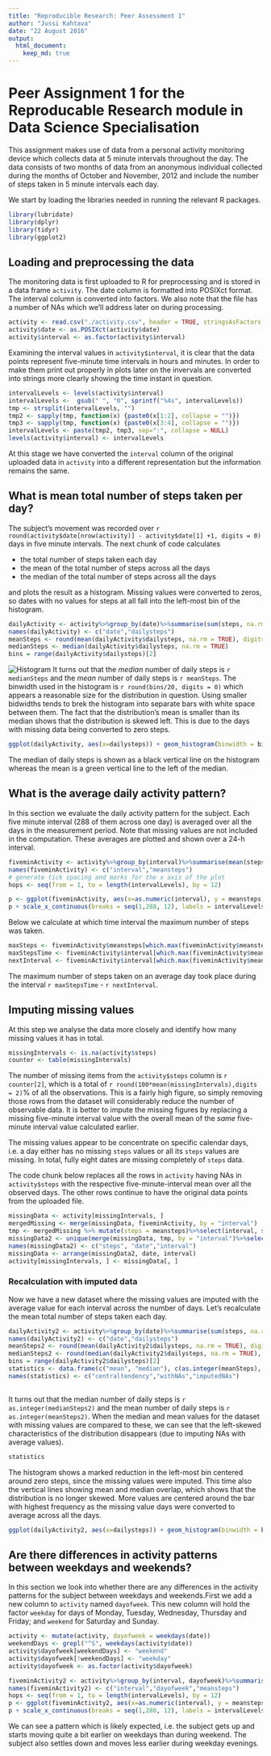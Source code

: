 ```yaml
---
title: "Reproducible Research: Peer Assessment 1"
author: "Jussi Kahtava"
date: "22 August 2016"
output: 
  html_document:
    keep_md: true
---
```

Peer Assignment 1 for the Reproducable Research module in Data Science Specialisation
=====================================================================================

This assignment makes use of data from a personal activity monitoring device which collects data at 5 minute intervals throughout the day. The data consists of two months of data from an anonymous individual collected during the months of October and November, 2012 and include the number of steps taken in 5 minute intervals each day.

We start by loading the libraries needed in running the relevant R packages.

```r
library(lubridate)
library(dplyr)
library(tidyr)
library(ggplot2)
```

## Loading and preprocessing the data
The monitoring data is first uploaded to R for preprocessing and is stored in a data frame `activity`. The date column is formatted into POSIXct format. The interval column is converted into factors. We also note that the file has a number of NAs which we'll address later on during processing.
```r
activity <- read.csv("./activity.csv", header = TRUE, stringsAsFactors = FALSE )
activity$date <- as.POSIXct(activity$date)
activity$interval <- as.factor(activity$interval)

```

Examining the interval values in `activity$interval`, it is clear that the data points represent five-minute time intervals in hours and minutes. In order to make them print out properly in plots later on the invervals are converted into strings more clearly showing the time instant in question.
```r
intervalLevels <- levels(activity$interval)
intervalLevels <-  gsub(" ", "0", sprintf("%4s", intervalLevels))
tmp <- strsplit(intervalLevels, "")
tmp2 <- sapply(tmp, function(x) {paste0(x[1:2], collapse = "")})
tmp3 <- sapply(tmp, function(x) {paste0(x[3:4], collapse = "")})
intervalLevels <- paste(tmp2, tmp3, sep=":", collapse = NULL)
levels(activity$interval) <- intervalLevels
```

At this stage we have converted the `interval` column of the original uploaded data in `activity` into a different representation but the information remains the same.

## What is mean total number of steps taken per day?

The subject's movement was recorded over `r round(activity$date[nrow(activity)] - activity$date[1] +1, digits = 0)` days in five minute intervals.  The next chunk of code calculates 

- the total number of steps taken each day 
- the mean of the total number of steps across all the days
- the median of the total number of steps across all the days

and plots the result as a histogram. Missing values were converted to zeros, so dates with no values for steps at all fall into the left-most bin of the histogram.
```r
dailyActivity <- activity%>%group_by(date)%>%summarise(sum(steps, na.rm = TRUE))
names(dailyActivity) <- c("date","dailysteps")
meanSteps <- round(mean(dailyActivity$dailysteps, na.rm = TRUE), digits = 0)
medianSteps <- median(dailyActivity$dailysteps, na.rm = TRUE)
bins = range(dailyActivity$dailysteps)[2]
```
![Histogram](figure/unnamed-chunk-5-1.png)
It turns out that the *median* number of daily steps is `r medianSteps` and the *mean* number of daily steps is `r meanSteps`. The binwidth used in the histogram is `r round(bins/20, digits = 0)` which appears a reasonable size for the distribution in question. Using smaller bidwidths tends to brek the histogram into separate bars with white space between them. The fact that the distribution's mean is smaller than its median shows that the distribution is skewed left. This is due to the days with missing data being converted to zero steps.

```r
ggplot(dailyActivity, aes(x=dailysteps)) + geom_histogram(binwidth = bins/20, fill = "orangered") + geom_vline(size=1, aes(xintercept = medianSteps)) + geom_vline(size=1, color = "darkgreen", aes( xintercept = meanSteps)) + labs(x="number of steps taken per day")

```

The median of daily steps is shown as a black vertical line on the histogram whereas the mean is a green vertical line to the left of the median.

## What is the average daily activity pattern?

In this section we evaluate the daily activity pattern for the subject. Each five minute interval (288 of them across one day) is averaged over all the days in the measurement period. Note that missing values are not included in the computation. These averages are plotted and shown over a 24-h interval.

```r
fiveminActivity <- activity%>%group_by(interval)%>%summarise(mean(steps, na.rm = TRUE))
names(fiveminActivity) <- c("interval","meansteps")
# generate tick spacing and marks for the x axis of the plot
hops <- seq(from = 1, to = length(intervalLevels), by = 12)

p <- ggplot(fiveminActivity, aes(x=as.numeric(interval), y = meansteps)) + geom_line() + labs(x="interval", y = "number of steps")
p + scale_x_continuous(breaks = seq(1,288, 12), labels = intervalLevels[hops]) + theme(axis.text.x=element_text(angle=90,hjust=1))
```
Below we calculate at which time interval the maximum number of steps was taken.
```r
maxSteps <- fiveminActivity$meansteps[which.max(fiveminActivity$meansteps)]
maxStepsTime <- fiveminActivity$interval[which.max(fiveminActivity$meansteps)]
nextInterval <- fiveminActivity$interval[which.max(fiveminActivity$meansteps)+1]
```
The maximum number of steps taken on an average day took place during the interval `r maxStepsTime` - `r nextInterval`.

## Imputing missing values

At this step we analyse the data more closely and identify how many missing values it has in total. 
```r
missingIntervals <- is.na(activity$steps)
counter <- table(missingIntervals)
```
The number of missing items from the `activity$steps` column is `r counter[2]`, which is a total of `r round(100*mean(missingIntervals),digits = 2)`% of all the observations. This is a fairly high figure, so simply removing those rows from the dataset will considerably reduce the number of observable data. It is better to impute the missing figures by replacing a missing five-minute interval value with the overall mean of the *same* five-minute interval value calculated earlier.

The missing values appear to be concentrate on specific calendar days, i.e. a day either has no missing `steps` values or all its `steps` values are missing. In total, fully eight dates are missing completely of `steps` data. 

The code chunk below replaces all the rows in `activity` having NAs in `activity$steps` with the respective five-minute-interval mean over all the observed days. The other rows continue to have the original data points from the uploaded file.

```r
missingData <- activity[missingIntervals, ]
mergedMissing <- merge(missingData, fiveminActivity, by = "interval")
tmp <- mergedMissing %>% mutate(steps = meansteps)%>%select(interval, steps, date)
missingData2 <- unique(merge(missingData, tmp, by = "interval")%>%select(steps.y, date.x,interval))
names(missingData2) <- c("steps", "date","interval")
missingData <- arrange(missingData2, date, interval)
activity[missingIntervals, ] <- missingData[, ]
```

### Recalculation with imputed data

Now we have a new dataset where the missing values are imputed with the average value for each interval across the number of days. Let's recalculate the mean total number of steps taken each day. 
```r
dailyActivity2 <- activity%>%group_by(date)%>%summarise(sum(steps, na.rm = TRUE))
names(dailyActivity2) <- c("date","dailysteps")
meanSteps2 <- round(mean(dailyActivity2$dailysteps, na.rm = TRUE), digits = 0)
medianSteps2 <- round(median(dailyActivity2$dailysteps, na.rm = TRUE), digits = 0)
bins = range(dailyActivity2$dailysteps)[2]
statistics <- data.frame(c("mean", "median"), c(as.integer(meanSteps), as.integer(medianSteps)), c(as.integer(meanSteps2), as.integer(medianSteps2)))
names(statistics) <- c("centraltendency","withNAs","imputedNAs")
                          
```

It turns out that the median number of daily steps is `r as.integer(medianSteps2)` and the mean number of daily steps is `r as.integer(meanSteps2)`. When the median and mean values for the dataset with missing values are compared to these, we can see that the left-skewed characteristics of the distribution disappears (due to imputing NAs with average values).
```r
statistics
```
The histogram shows a marked reduction in the left-most bin centered around zero steps, since the missing values were imputed. This time also the vertical lines showing mean and median overlap, which shows that the distribution is no longer skewed. More values are centered around the bar with highest frequency as the missing value days were converted to average across all the days.

```r
ggplot(dailyActivity2, aes(x=dailysteps)) + geom_histogram(binwidth = bins/20, fill = "orangered") + geom_vline(size=1, aes(xintercept = medianSteps2)) + geom_vline(size=1, color = "darkgreen", aes( xintercept = meanSteps2)) + labs(x="number of steps taken per day")

```

## Are there differences in activity patterns between weekdays and weekends?

In this section we look into whether there are any differences in the activity patterns for the subject between weekdays and weekends.First we add a new column to `activity` named `dayofweek`. This new column will hold the factor `weekday` for days of Monday, Tuesday, Wednesday, Thursday and Friday; and `weekend` for Saturday and Sunday. 

```r
activity <- mutate(activity, dayofweek = weekdays(date))
weekendDays <- grepl("^S", weekdays(activity$date))
activity$dayofweek[weekendDays] <- "weekend"
activity$dayofweek[!weekendDays] <- "weekday"
activity$dayofweek <- as.factor(activity$dayofweek)
```

```r
fiveminActivity2 <- activity%>%group_by(interval, dayofweek)%>%summarise(mean(steps, na.rm = TRUE))
names(fiveminActivity2) <- c("interval","dayofweek","meansteps")
hops <- seq(from = 1, to = length(intervalLevels), by = 12)
p <- ggplot(fiveminActivity2, aes(x=as.numeric(interval), y = meansteps)) + geom_line() + labs(x="interval", y = "number of steps") + facet_grid(dayofweek~.)
p + scale_x_continuous(breaks = seq(1,288, 12), labels = intervalLevels[hops]) + theme(axis.text.x=element_text(angle=90,hjust=1))
```

We can see a pattern which is likely expected, i.e. the subject gets up and starts moving quite a bit earlier on weekdays than during weekend. The subject also settles down and moves less earlier during weekday evenings. 

